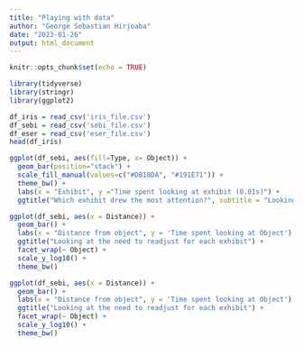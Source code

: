 ---
title: "Playing with data"
author: "George Sebastian Hirjoaba"
date: "2023-01-26"
output: html_document
---

```{r setup, include=FALSE}
knitr::opts_chunk$set(echo = TRUE)
```

```{r}
library(tidyverse)
library(stringr)
library(ggplot2)
```

```{r}
df_iris = read_csv('iris_file.csv')
df_sebi = read_csv('sebi_file.csv')
df_eser = read_csv('eser_file.csv')
head(df_iris)
```


```{r}
ggplot(df_sebi, aes(fill=Type, x= Object)) + 
  geom_bar(position="stack") +
  scale_fill_manual(values=c("#DB18DA", "#191E71")) + 
  theme_bw() +
  labs(x = "Exhibit", y ="Time spent looking at exhibit (0.01s)") +
  ggtitle("Which exhibit drew the most attention?", subtitle = "Looking at how much time users spent on each exhibit, separating painting and text")
```

```{r}
ggplot(df_sebi, aes(x = Distance)) +
  geom_bar() + 
  labs(x = "Distance from object", y = 'Time spent looking at Object') +
  ggtitle("Looking at the need to readjust for each exhibit") +
  facet_wrap(~ Object) + 
  scale_y_log10() +
  theme_bw()
```



```{r}
ggplot(df_sebi, aes(x = Distance)) +
  geom_bar() + 
  labs(x = "Distance from object", y = 'Time spent looking at Object') +
  ggtitle("Looking at the need to readjust for each exhibit") +
  facet_wrap(~ Object) + 
  scale_y_log10() +
  theme_bw()
```

